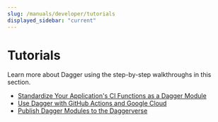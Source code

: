 ```yaml
---
slug: /manuals/developer/tutorials
displayed_sidebar: "current"
---
```


# Tutorials

Learn more about Dagger using the step-by-step walkthroughs in this section.

- [Standardize Your Application's CI Functions as a Dagger Module](./457482-create-app-ci-module.mdx)
- [Use Dagger with GitHub Actions and Google Cloud](./620942-github-google-cloud.mdx)
- [Publish Dagger Modules to the Daggerverse](./821742-publish-modules.mdx)
